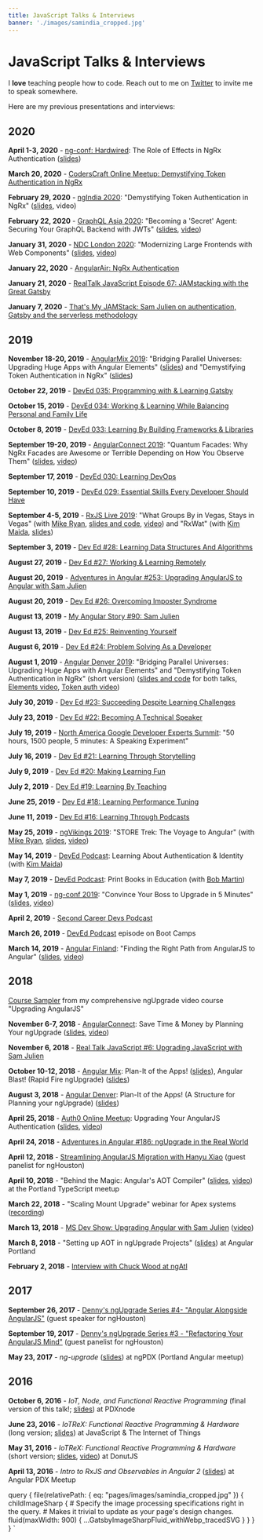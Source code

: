 ```yaml
---
title: JavaScript Talks & Interviews
banner: './images/samindia_cropped.jpg'
---
```



<PageImage image={props.data.file} />

# JavaScript Talks & Interviews

I **love** teaching people how to code. Reach out to me on [Twitter](http://twitter.com/samjulien) to invite me to speak somewhere.

Here are my previous presentations and interviews:

## 2020

**April 1-3, 2020** - [ng-conf: Hardwired](https://www.ng-conf.org/): The Role of Effects in NgRx Authentication ([slides](http://samj.im/ngconf-hardwired))

**March 20, 2020** - [CodersCraft Online Meetup: Demystifying Token Authentication in NgRx](https://coderscraft.dev/demystifying-token-authentication-in-ngrx/)

**February 29, 2020** - [ngIndia 2020](): "Demystifying Token Authentication in NgRx" ([slides](http://samj.im/ngindia), video)

**February 22, 2020** - [GraphQL Asia 2020](https://www.graphql.asia/): "Becoming a 'Secret' Agent: Securing Your GraphQL Backend with JWTs" ([slides](http://samj.im/graphql-asia), [video](https://www.youtube.com/watch?v=T7lIhLE0Ygw))

**January 31, 2020** - [NDC London 2020](https://ndc-london.com/): "Modernizing Large Frontends with Web Components" ([slides](http://samj.im/ndc-london), [video](https://www.youtube.com/watch?v=Q_DAn3EvYvY&list=PL03Lrmd9CiGeteXRzmn27mnlHKgOEACi2&index=100))

**January 22, 2020** - [AngularAir: NgRx Authentication](https://www.youtube.com/watch?v=6ojNIDsSfR8)

**January 21, 2020** - [RealTalk JavaScript Episode 67: JAMstacking with the Great Gatsby](https://realtalkjavascript.simplecast.com/episodes/episode-67-jamstacking-with-the-great-gatsby-sam-julien-W__qmMeQ)

**January 7, 2020** - [That's My JAMStack: Sam Julien on authentication, Gatsby and the serverless methodology](https://thatsmyjamstack.com/posts/sam-julien/)

## 2019

**November 18-20, 2019** - [AngularMix 2019](https://angularmix.com/#!/): "Bridging Parallel Universes: Upgrading Huge Apps with Angular Elements" ([slides](https://speakerdeck.com/samjulien/bridging-parallel-universes-upgrading-from-angularjs-with-angular-elements-angularmix)) and "Demystifying Token Authentication in NgRx" ([slides](https://speakerdeck.com/samjulien/demystifying-ngrx-authentication-angularmix))

**October 22, 2019** - [DevEd 035: Programming with & Learning Gatsby](https://devchat.tv/dev-ed/deved-035-programming-with-learning-gatsby/)

**October 15, 2019** - [DevEd 034: Working & Learning While Balancing Personal and Family Life](https://devchat.tv/dev-ed/deved-034-working-learning-while-balancing-personal-and-family-life/)

**October 8, 2019** - [DevEd 033: Learning By Building Frameworks & Libraries](https://devchat.tv/dev-ed/deved-033-learning-by-building-frameworks-libraries/)

**September 19-20, 2019** - [AngularConnect 2019](https://angularconnect.com/): "Quantum Facades: Why NgRx Facades are Awesome or Terrible Depending on How You Observe Them" ([slides](http://samj.im/connect-2019), [video](https://www.youtube.com/watch?v=eq8n7iuHxQo&list=PLAw7NFdKKYpE-f-yMhP2WVmvTH2kBs00s&index=29&t=0s))

**September 17, 2019** - [DevEd 030: Learning DevOps](https://devchat.tv/dev-ed/deved-030-learning-devops/)

**September 10, 2019** - [DevEd 029: Essential Skills Every Developer Should Have](https://devchat.tv/dev-ed/deved-029-essential-skills-every-developer-should-have/)

**September 4-5, 2019** - [RxJS Live 2019](https://www.rxjs.live/): "What Groups By in Vegas, Stays in Vegas" (with [Mike Ryan](https://twitter.com/MikeRyanDev), [slides and code](http://www.samjulien.com/rxjs-live-2019), [video](https://www.youtube.com/watch?v=hsr4ArAsOL4)) and "RxWat" (with [Kim Maida](https://twitter.com/KimMaida), [slides](http://bit.ly/kim-sam-rxjslive))

**September 3, 2019** - [Dev Ed #28: Learning Data Structures And Algorithms](https://devchat.tv/dev-ed/dev-ed-028-learning-data-structures-and-algorithms/)

**August 27, 2019** - [Dev Ed #27: Working & Learning Remotely](https://devchat.tv/dev-ed/dev-ed-027-working-learning-remotely/)

**August 20, 2019** - [Adventures in Angular #253: Upgrading AngularJS to Angular with Sam Julien](https://devchat.tv/adv-in-angular/aia-253-upgrading-angularjs-to-angular-with-sam-julien/)

**August 20, 2019** - [Dev Ed #26: Overcoming Imposter Syndrome](https://devchat.tv/dev-ed/dev-ed-026-overcoming-imposter-syndrome/)

**August 13, 2019** - [My Angular Story #90: Sam Julien](https://devchat.tv/my-angular-story/mas-090-sam-julien/)

**August 13, 2019** - [Dev Ed #25: Reinventing Yourself](https://devchat.tv/dev-ed/dev-ed-025-reinventing-yourself/)

**August 6, 2019** - [Dev Ed #24: Problem Solving As a Developer](https://devchat.tv/dev-ed/dev-ed-024-problem-solving-as-a-developer/)

**August 1, 2019** - [Angular Denver 2019](https://angulardenver.com/): "Bridging Parallel Universes: Upgrading Huge Apps with Angular Elements" and "Demystifying Token Authentication in NgRx" (short version) ([slides and code](http://samj.im/angular-denver) for both talks, [Elements video](https://app.pluralsight.com/library/courses/angular-denver-2019-session-06/table-of-contents), [Token auth video](https://app.pluralsight.com/library/courses/angular-denver-2019-session-31/table-of-contents))

**July 30, 2019** - [Dev Ed #23: Succeeding Despite Learning Challenges](https://devchat.tv/dev-ed/dev-ed-023-succeeding-despite-learning-challenges/)

**July 23, 2019** - [Dev Ed #22: Becoming A Technical Speaker](https://devchat.tv/dev-ed/dev-ed-022-becoming-a-technical-speaker/)

**July 19, 2019** - [North America Google Developer Experts Summit](https://events.withgoogle.com/north-america-gde-summit-2019/): "50 hours, 1500 people, 5 minutes: A Speaking Experiment"

**July 16, 2019** - [Dev Ed #21: Learning Through Storytelling](https://devchat.tv/dev-ed/dev-ed-021-learning-through-storytelling/)

**July 9, 2019** - [Dev Ed #20: Making Learning Fun](https://devchat.tv/dev-ed/dev-ed-020-making-learning-fun/)

**July 2, 2019** - [Dev Ed #19: Learning By Teaching](https://devchat.tv/dev-ed/dev-ed-019-learning-by-teaching/)

**June 25, 2019** - [Dev Ed #18: Learning Performance Tuning](https://devchat.tv/dev-ed/dev-ed-018-learning-performance-tuning/)

**June 11, 2019** - [Dev Ed #16: Learning Through Podcasts](https://devchat.tv/dev-ed/dev-ed-016-learning-through-podcasts/)

**May 25, 2019** - [ngVikings 2019](https://ngvikings.org/): "STORE Trek: The Voyage to Angular" (with [Mike Ryan](https://twitter.com/MikeRyanDev), [slides](http://samj.im/ngvikings), [video](https://www.youtube.com/watch?v=Nfe20Pq8T7g&list=PLVI0Ut22uwY5n8nKfDZeUb14tNksI4ny4&index=14))

**May 14, 2019** - [DevEd Podcast](https://devedpodcast.com/2019/05/14/dev-ed-012-learning-about-authentication-and-identity/): Learning About Authentication & Identity (with [Kim Maida](http://twitter.com/KimMaida))

**May 7, 2019** - [DevEd Podcast](https://devedpodcast.com/2019/05/07/deved-011-print-books-in-developer-education/): Print Books in Education (with [Bob Martin](http://www.cleancode.com))

**May 1, 2019** - [ng-conf 2019](https://www.ng-conf.org/sessions/): "Convince Your Boss to Upgrade in 5 Minutes" ([slides](http://samj.im/ngconf), [video](https://www.youtube.com/watch?v=VS2qZe6ewZA))

**April 2, 2019** - [Second Career Devs Podcast](https://secondcareerdevs.com/episodes/sam-julien)

**March 26, 2019** - [DevEd Podcast](https://devedpodcast.com/2019/03/26/deved-005-is-boot-camp/) episode on Boot Camps

**March 14, 2019** - [Angular Finland](http://www.angular.fi): "Finding the Right Path from AngularJS to Angular" ([slides](http://samj.im/finland), [video](https://www.youtube.com/watch?v=VAx2N5GSIqY))

## 2018

[Course Sampler](https://www.upgradingangularjs.com/course-sampler) from my comprehensive ngUpgrade video course "Upgrading AngularJS"

**November 6-7, 2018** - [AngularConnect](http://www.angularconnect.com/): Save Time & Money by Planning Your ngUpgrade ([slides](https://docs.google.com/presentation/d/143mYThvQZYt405REyU7Kn3KyYeh_agO11NGTa5V_2c4/edit?usp=sharing), [video](https://www.youtube.com/watch?v=495KHr966e0))

**November 6, 2018** - [Real Talk JavaScript #6: Upgrading JavaScript with Sam Julien](https://realtalkjavascript.simplecast.fm/b774b4f7)

**October 10-12, 2018** - [Angular Mix](https://angularmix.com/#!/): Plan-It of the Apps! ([slides](https://docs.google.com/presentation/d/1dZfLRTE6_d0KQucz04LcvAwZdNijAfouZG_6ozZKNdo/edit?usp=sharing)), Angular Blast! (Rapid Fire ngUpgrade) ([slides](https://docs.google.com/presentation/d/1tcCbLiZa3IGfJ5iM4cVY7PLJXFH9ctJo35nFHvev7xw/edit?usp=sharing))

**August 3, 2018** - [Angular Denver](http://angulardenver.com/): Plan-It of the Apps! (A Structure for Planning your ngUpgrade) ([slides](https://docs.google.com/presentation/d/1YxlTMkT2P0i14SJ_wBiGCBfOvFBY1lPj7Uxi0cU2iRo/edit?usp=sharing))

**April 25, 2018** - [Auth0 Online Meetup](https://www.meetup.com/Auth0-Online-Meetup/events/249392468/): Upgrading Your AngularJS Authentication ([slides](https://www.upgradingangularjs.com/auth0), [video](https://attendee.gotowebinar.com/register/7495371156540204033))

**April 24, 2018** - [Adventures in Angular #186: ngUpgrade in the Real World](https://devchat.tv/adv-in-angular/aia-186-ngupgrade-in-the-real-world-with-sam-julien)

**April 12, 2018** - [Streamlining AngularJS Migration with Hanyu Xiao](https://www.youtube.com/watch?v=mZ98ZEvVBVw) (guest panelist for ngHouston)

**April 10, 2018** - "Behind the Magic: Angular's AOT Compiler" ([slides](https://goo.gl/rji4hN), [video](https://www.youtube.com/watch?v=ZDXEoXGm0yY&feature=youtu.be)) at the Portland TypeScript meetup

**March 22, 2018** - "Scaling Mount Upgrade" webinar for Apex systems ([recording](https://www.apexsystems.com/Events/Pages/LaunchRecording.aspx?eventid=83))

**March 13, 2018** - [MS Dev Show: Upgrading Angular with Sam Julien](https://msdevshow.com/2018/03/upgrading-angular-with-sam-julien/) ([video](https://www.youtube.com/watch?v=Ly9p_0OFJEk))

**March 8, 2018** - "Setting up AOT in ngUpgrade Projects" ([slides](http://slides.com/samjulien/angular-portland-march18)) at Angular Portland

**February 2, 2018** - [Interview with Chuck Wood at ngAtl](https://www.youtube.com/watch?v=gOJGARwO5D0&list=PLJesql-aSfX68htTuRyM5yyG8iNJ8SylU)

## 2017

**September 26, 2017** - [Denny's ngUpgrade Series #4- "Angular Alongside AngularJS"](https://www.youtube.com/watch?v=2YeEQEblYtI) (guest speaker for ngHouston)

**September 19, 2017** - [Denny's ngUpgrade Series #3 - "Refactoring Your AngularJS Mind"](https://www.youtube.com/watch?v=mEQBh0O6QT0) (guest panelist for ngHouston)

**May 23, 2017** - _ng-upgrade_ ([slides](http://slides.com/samjulien/ng-upgrade-pdx)) at ngPDX (Portland Angular meetup)

## 2016

**October 6, 2016** - _IoT, Node, and Functional Reactive Programming_ (final version of this talk!; [slides](http://slides.com/samjulien/iotrex-pdxnode)) at PDXnode

**June 23, 2016** - _IoTReX: Functional Reactive Programming & Hardware_ (long version; [slides](http://slides.com/samjulien/iotrex-jsot)) at JavaScript & The Internet of Things

**May 31, 2016** - _IoTReX: Functional Reactive Programming & Hardware_ (short version; [slides](http://slides.com/samjulien/iotrex-donut), [video](https://www.youtube.com/watch?v=rdG8CLMdEeM)) at DonutJS

**April 13, 2016** - _Intro to RxJS and Observables in Angular 2_ ([slides](http://slides.com/samjulien/rxjs)) at Angular PDX Meetup

  query {
    file(relativePath: { eq: "pages/images/samindia_cropped.jpg" }) {
      childImageSharp {
        # Specify the image processing specifications right in the query.
        # Makes it trivial to update as your page's design changes.
        fluid(maxWidth: 900) {
          ...GatsbyImageSharpFluid_withWebp_tracedSVG
        }
      }
    }
  }
`
